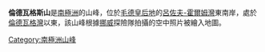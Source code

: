 {{coord|69|50|S|39|9|E|display=title}}

'''倫德瓦格斯山'''是[[南極洲|南極洲]]的山峰，位於[[毛德皇后地|毛德皇后地]]的[[呂佐夫-霍爾姆灣|呂佐夫-霍爾姆灣]]東南岸，處於[[倫德瓦格灣|倫德瓦格灣]]以東，該山峰根據[[挪威|挪威]]探險隊拍攝的空中照片被繪入地圖。

{{Antarctica-geo-stub}}
[[Category:南極洲山峰|Category:南極洲山峰]]